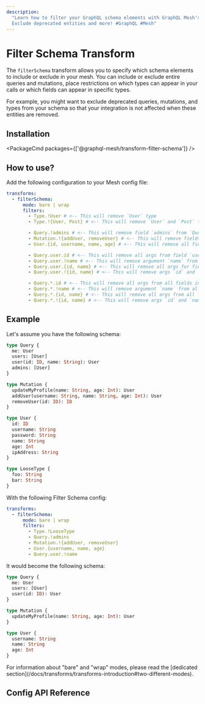 ```yaml
---
description:
  "Learn how to filter your GraphQL schema elements with GraphQL Mesh's filterSchema transform.
  Exclude deprecated entities and more! #GraphQL #Mesh"
---
```



# Filter Schema Transform

The `filterSchema` transform allows you to specify which schema elements to include or exclude in
your mesh. You can include or exclude entire queries and mutations, place restrictions on which
types can appear in your calls or which fields can appear in specific types.

For example, you might want to exclude deprecated queries, mutations, and types from your schema so
that your integration is not affected when these entities are removed.

## Installation

<PackageCmd packages={['@graphql-mesh/transform-filter-schema']} />

## How to use?

Add the following configuration to your Mesh config file:

```yaml filename=".meshrc.yaml"
transforms:
  - filterSchema:
      mode: bare | wrap
      filters:
        - Type.!User # <-- This will remove `User` type
        - Type.!{User, Post} # <-- This will remove `User` and `Post` types

        - Query.!admins # <-- This will remove field `admins` from `Query` type
        - Mutation.!{addUser, removeUser} # <-- This will remove fields `addUser` and `removeUser` from `Mutation` type
        - User.{id, username, name, age} # <-- This will remove all fields, from User type, except `id`, `username`, `name` and `age`

        - Query.user.id # <-- This will remove all args from field `user`, in Query type, except `id` only
        - Query.user.!name # <-- This will remove argument `name` from field `user`, in Query type
        - Query.user.{id, name} # <-- This will remove all args for field `user`, in Query type, except `id` and `name`
        - Query.user.!{id, name} # <-- This will remove args `id` and `name` from field `user`, in Query type

        - Query.*.id # <-- This will remove all args from all fields in Query type, except `id` only
        - Query.*.!name # <-- This will remove argument `name` from all fields in Query type
        - Query.*.{id, name} # <-- This will remove all args from all fields in Query type, except `id` and `name`
        - Query.*.!{id, name} # <-- This will remove args `id` and `name` from all fields in Query type
```

## Example

Let's assume you have the following schema:

```graphql
type Query {
  me: User
  users: [User]
  user(id: ID, name: String): User
  admins: [User]
}

type Mutation {
  updateMyProfile(name: String, age: Int): User
  addUser(username: String, name: String, age: Int): User
  removeUser(id: ID): ID
}

type User {
  id: ID
  username: String
  password: String
  name: String
  age: Int
  ipAddress: String
}

type LooseType {
  foo: String
  bar: String
}
```

With the following Filter Schema config:

```yaml filename=".meshrc.yaml"
transforms:
  - filterSchema:
      mode: bare | wrap
      filters:
        - Type.!LooseType
        - Query.!admins
        - Mutation.!{addUser, removeUser}
        - User.{username, name, age}
        - Query.user.!name
```

It would become the following schema:

```graphql
type Query {
  me: User
  users: [User]
  user(id: ID): User
}

type Mutation {
  updateMyProfile(name: String, age: Int): User
}

type User {
  username: String
  name: String
  age: Int
}
```

<Callout>
  For information about "bare" and "wrap" modes, please read the [dedicated
  section](/docs/transforms/transforms-introduction#two-different-modes).
</Callout>

## Config API Reference


<API />
